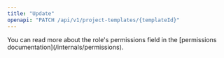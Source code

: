 ```yaml
---
title: "Update"
openapi: "PATCH /api/v1/project-templates/{templateId}"
---
```


<Note>
  You can read more about the role's permissions field in the [permissions documentation](/internals/permissions).
</Note>